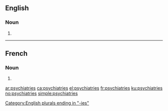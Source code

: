 ==English==

===Noun===
{{head|en|noun plural form}}

# {{plural of|psychiatry|lang=en}}

[[Category:English plurals ending in "-ies"]]

----

==French==

===Noun===
{{head|fr|noun plural form|g=f}}

# {{plural of|psychiatrie|lang=fr}}

[[ar:psychiatries]]
[[ca:psychiatries]]
[[el:psychiatries]]
[[fr:psychiatries]]
[[ku:psychiatries]]
[[no:psychiatries]]
[[simple:psychiatries]]